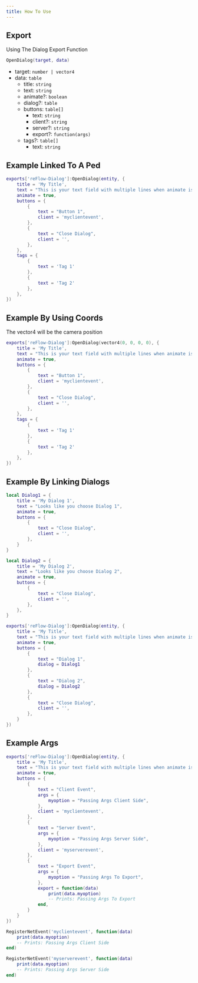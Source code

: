 ```yaml
---
title: How To Use
---
```


## Export

Using The Dialog Export Function

```lua
OpenDialog(target, data)
```

- target: `number | vector4`
- data: `table`
    - title: `string`
    - text: `string`
    - animate?: `boolean`
    - dialog?: `table`
    - buttons: `table[]`
        - text: `string`
        - client?: `string`
        - server?: `string`
        - export?: `function(args)`
    - tags?: `table[]`
        - text: `string`

## Example Linked To A Ped

```lua
exports['reFlow-Dialog']:OpenDialog(entity, {
    title = 'My Title',
    text = "This is your text field with multiple lines when animate is set to true the text will animate",
    animate = true,
    buttons = {
        {
            text = "Button 1",
            client = 'myclientevent',
        },
        {
            text = "Close Dialog",
            client = '',
        },
    },
    tags = {
        {
            text = 'Tag 1'
        },
        {
            text = 'Tag 2'
        },
    },
})
```

## Example By Using Coords

The vector4 will be the camera position

```lua
exports['reFlow-Dialog']:OpenDialog(vector4(0, 0, 0, 0), {
    title = 'My Title',
    text = "This is your text field with multiple lines when animate is set to true the text will animate",
    animate = true,
    buttons = {
        {
            text = "Button 1",
            client = 'myclientevent',
        },
        {
            text = "Close Dialog",
            client = '',
        },
    },
    tags = {
        {
            text = 'Tag 1'
        },
        {
            text = 'Tag 2'
        },
    },
})
```

## Example By Linking Dialogs

```lua
local Dialog1 = {
    title = 'My Dialog 1',
    text = "Looks like you choose Dialog 1",
    animate = true,
    buttons = {
        {
            text = "Close Dialog",
            client = '',
        },
    }
}

local Dialog2 = {
    title = 'My Dialog 2',
    text = "Looks like you choose Dialog 2",
    animate = true,
    buttons = {
        {
            text = "Close Dialog",
            client = '',
        },
    },
}

exports['reFlow-Dialog']:OpenDialog(entity, {
    title = 'My Title',
    text = "This is your text field with multiple lines when animate is set to true the text will animate",
    animate = true,
    buttons = {
        {
            text = "Dialog 1",
            dialog = Dialog1
        },
        {
            text = "Dialog 2",
            dialog = Dialog2
        },
        {
            text = "Close Dialog",
            client = '',
        },
    }
})
```

## Example Args

```lua
exports['reFlow-Dialog']:OpenDialog(entity, {
    title = 'My Title',
    text = "This is your text field with multiple lines when animate is set to true the text will animate",
    animate = true,
    buttons = {
        {
            text = "Client Event",
            args = {
                myoption = "Passing Args Client Side",
            },
            client = 'myclientevent',
        },
        {
            text = "Server Event",
            args = {
                myoption = "Passing Args Server Side",
            },
            client = 'myserverevent',
        },
        {
            text = "Export Event",
            args = {
                myoption = "Passing Args To Export",
            },
            export = function(data)
                print(data.myoption)
                -- Prints: Passing Args To Export
            end,
        }
    }
})

RegisterNetEvent('myclientevent', function(data)
    print(data.myoption)
    -- Prints: Passing Args Client Side
end)

RegisterNetEvent('myserverevent', function(data)
    print(data.myoption)
    -- Prints: Passing Args Server Side
end)

```